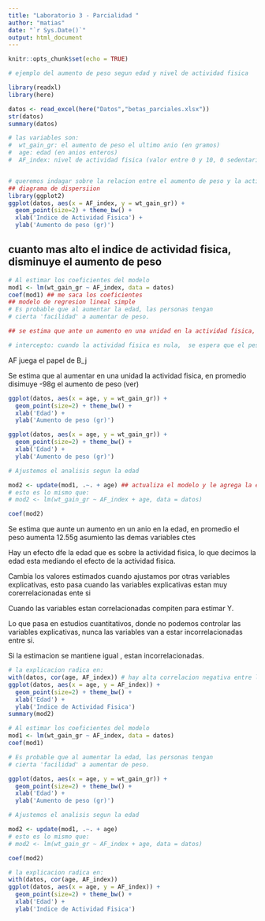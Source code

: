 ```yaml
---
title: "Laboratorio 3 - Parcialidad "
author: "matias"
date: "`r Sys.Date()`"
output: html_document
---
```


```r
knitr::opts_chunk$set(echo = TRUE)
```

```r
# ejemplo del aumento de peso segun edad y nivel de actividad fisica

library(readxl)
library(here)

datos <- read_excel(here("Datos","betas_parciales.xlsx"))
str(datos)
summary(datos)

# las variables son:
#  wt_gain_gr: el aumento de peso el ultimo anio (en gramos)
#  age: edad (en anios enteros)
#  AF_index: nivel de actividad fisica (valor entre 0 y 10, 0 sedentario, 10 muy activo)


# queremos indagar sobre la relacion entre el aumento de peso y la actividad fisica
## diagrama de dispersiion 
library(ggplot2)
ggplot(datos, aes(x = AF_index, y = wt_gain_gr)) +
  geom_point(size=2) + theme_bw() +
  xlab('Indice de Actividad Fisica') +
  ylab('Aumento de peso (gr)')
```
## cuanto mas alto el indice de actividad fisica, disminuye el aumento de peso 
```r
# Al estimar los coeficientes del modelo
mod1 <- lm(wt_gain_gr ~ AF_index, data = datos)
coef(mod1) ## me saca los coeficientes 
## modelo de regresion lineal simple 
# Es probable que al aumentar la edad, las personas tengan
# cierta 'facilidad' a aumentar de peso.

## se estima que ante un aumento en una unidad en la actividad fisica, el peso aumente  en promedio 98.32 gramos menos 

# intercepto: cuando la actividad fisica es nula,  se espera que el peso sea de  745 gramos (3/4 kilos )
```
AF juega el papel de B_j

Se estima que al aumentar en una unidad la actividad fisica, en promedio disimuye -98g el aumento de peso (ver)
```r
ggplot(datos, aes(x = age, y = wt_gain_gr)) +
  geom_point(size=2) + theme_bw() +
  xlab('Edad') +
  ylab('Aumento de peso (gr)')

```

```r
ggplot(datos, aes(x = age, y = wt_gain_gr)) +
  geom_point(size=2) + theme_bw() +
  xlab('Edad') +
  ylab('Aumento de peso (gr)')
```



```r
# Ajustemos el analisis segun la edad

mod2 <- update(mod1, .~. + age) ## actualiza el modelo y le agrega la edad (modelo multiple)
# esto es lo mismo que:
# mod2 <- lm(wt_gain_gr ~ AF_index + age, data = datos)

coef(mod2)


```
Se estima que aunte un aumento en un anio en la edad, en promedio el peso aumenta 12.55g asumiento las demas variables ctes 

Hay un efecto dfe la edad que es sobre la actividad fisica, lo que decimos la edad  esta mediando el efecto de la actividad fisica. 

Cambia los valores estimados cuando ajustamos por otras variables explicativas, esto pasa cuando las variables explicativas estan muy corerrelacionadas ente si

Cuando las variables estan correlacionadas compiten para estimar Y.

Lo que pasa en estudios cuantitativos, donde no podemos controlar las variables explicativas, nunca las variables van a estar incorrelacionadas entre si. 

Si la estimacion se mantiene igual , estan incorrelacionadas.

 

```r
# la explicacion radica en:
with(datos, cor(age, AF_index)) # hay alta correlacion negativa entre las x , mas inesatable es la estimacion del modelo, la estimacion de los betas dependen de los otros  
ggplot(datos, aes(x = age, y = AF_index)) +
  geom_point(size=2) + theme_bw() +
  xlab('Edad') +
  ylab('Indice de Actividad Fisica')
summary(mod2)


```

```r
# Al estimar los coeficientes del modelo
mod1 <- lm(wt_gain_gr ~ AF_index, data = datos)
coef(mod1)

# Es probable que al aumentar la edad, las personas tengan
# cierta 'facilidad' a aumentar de peso.

ggplot(datos, aes(x = age, y = wt_gain_gr)) +
  geom_point(size=2) + theme_bw() +
  xlab('Edad') +
  ylab('Aumento de peso (gr)')

# Ajustemos el analisis segun la edad

mod2 <- update(mod1, .~. + age)
# esto es lo mismo que:
# mod2 <- lm(wt_gain_gr ~ AF_index + age, data = datos)

coef(mod2)

# la explicacion radica en:
with(datos, cor(age, AF_index))
ggplot(datos, aes(x = age, y = AF_index)) +
  geom_point(size=2) + theme_bw() +
  xlab('Edad') +
  ylab('Indice de Actividad Fisica')
```









